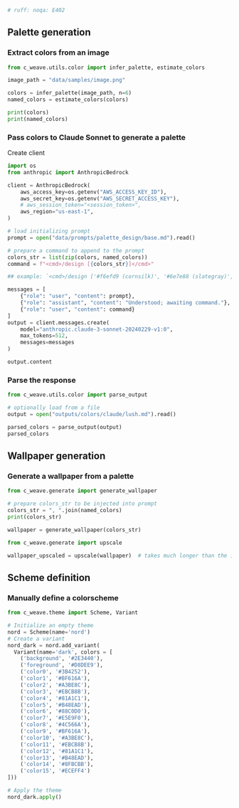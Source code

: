 ```py
# ruff: noqa: E402
```


## Palette generation

### Extract colors from an image
```python
from c_weave.utils.color import infer_palette, estimate_colors

image_path = "data/samples/image.png"

colors = infer_palette(image_path, n=6)
named_colors = estimate_colors(colors)

print(colors)
print(named_colors)
```

### Pass colors to Claude Sonnet to generate a palette

Create client
```python
import os
from anthropic import AnthropicBedrock

client = AnthropicBedrock(
    aws_access_key=os.getenv("AWS_ACCESS_KEY_ID"),
    aws_secret_key=os.getenv("AWS_SECRET_ACCESS_KEY"),
    # aws_session_token="<session_token>",
    aws_region="us-east-1",
)
```

```py
# load initializing prompt
prompt = open("data/prompts/palette_design/base.md").read()

# prepare a command to append to the prompt
colors_str = list(zip(colors, named_colors))
command = f"<cmd>/design [{colors_str}]</cmd>"

## example: `<cmd>/design ['#f6efd9 (cornsilk)', '#6e7e88 (slategray)', '#2d506f (darkslateblue)', '#c9cdbe (lightgray)', '#efe0c0 (wheat)', '#a4aaa4 (darkgray)']</cmd>`

messages = [
    {"role": "user", "content": prompt},
    {"role": "assistant", "content": "Understood; awaiting command."},
    {"role": "user", "content": command}
]
output = client.messages.create(
    model="anthropic.claude-3-sonnet-20240229-v1:0",
    max_tokens=512,
    messages=messages
)

output.content
```

### Parse the response
```py
from c_weave.utils.color import parse_output

# optionally load from a file
output = open("outputs/colors/claude/lush.md").read()

parsed_colors = parse_output(output)
parsed_colors

```


## Wallpaper generation

### Generate a wallpaper from a palette
```python
from c_weave.generate import generate_wallpaper

# prepare colors_str to be injected into prompt
colors_str = ", ".join(named_colors)
print(colors_str)

wallpaper = generate_wallpaper(colors_str)
```

```py
from c_weave.generate import upscale

wallpaper_upscaled = upscale(wallpaper)  # takes much longer than the initial generation
```


## Scheme definition

### Manually define a colorscheme
```python
from c_weave.theme import Scheme, Variant

# Initialize an empty theme
nord = Scheme(name='nord')
# Create a variant
nord_dark = nord.add_variant(
  Variant(name='dark', colors = [
    ('background', '#2E3440'),
    ('foreground', '#D8DEE9'),
    ('color0', '#3B4252'),
    ('color1', '#BF616A'),
    ('color2', '#A3BE8C'),
    ('color3', '#EBCB8B'),
    ('color4', '#81A1C1'),
    ('color5', '#B48EAD'),
    ('color6', '#88C0D0'),
    ('color7', '#E5E9F0'),
    ('color8', '#4C566A'),
    ('color9', '#BF616A'),
    ('color10', '#A3BE8C'),
    ('color11', '#EBCB8B'),
    ('color12', '#81A1C1'),
    ('color13', '#B48EAD'),
    ('color14', '#8FBCBB'),
    ('color15', '#ECEFF4')
]))

# Apply the theme
nord_dark.apply()
```

